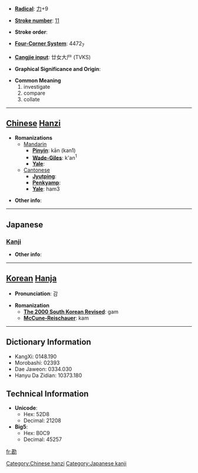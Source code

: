 * '''[[Wiktionary:Chinese radical index| Radical]]''': [[Wiktionary:Chinese radical index 力|力]]+9

* '''[[Wiktionary:Chinese total strokes index|Stroke number]]''': [[Wiktionary:Chinese total strokes index 11|11]]

* '''Stroke order''': 

* '''[[Wiktionary:Chinese four corner index|Four-Corner System]]''': 4472<sub>7</sub>

* '''[[Wiktionary:Chinese Cangjie index|Cangjie input]]''': 廿女大尸 (TVKS)

* '''Graphical Significance and Origin''': 

* '''Common Meaning'''
*#investigate
*# compare
*# collate


----

== [[Chinese]] [[Hanzi]] ==

* '''Romanizations'''
** [[Mandarin]]
*** '''[[Pinyin]]''': kān (kan1)
*** '''[[Wade-Giles]]''': k'an<sup>1</sup>
*** '''[[Yale]]''': 
**[[Cantonese]]
***'''[[Jyutping]]''':
***'''[[Penkyamp]]''': 
***'''[[Yale]]''': ham3

* '''Other info''': 

----

==Japanese==
===[[Kanji]]===
{{kanji|on readings=[[かん]] (kan)|kun readings=[[かんがえる]] (kangaeru)}}

* '''Other info''':  

----

== [[Korean]] [[Hanja]] ==

* '''Pronunciation''': 감

* '''Romanization'''
** '''[[The 2000 South Korean Revised Romanization|The 2000 South Korean Revised]]''': gam
** '''[[McCune-Reischauer]]''': kam

----

== Dictionary Information ==

* KangXi: 0148.190
* Morobashi: 02393
* Dae Jaweon: 0334.030
* Hanyu Da Zidian: 10373.180

== Technical Information ==

* '''Unicode''':
** Hex: 52D8
** Decimal: 21208
* '''Big5''':
** Hex: B0C9
** Decimal: 45257

[[Category:Chinese hanzi]]
[[Category:Japanese kanji]]

[[fr:勘]]